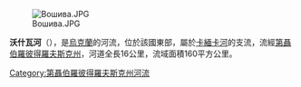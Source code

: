 {{Unreferenced|time=2015-09-22T01:33:33+00:00}}
[[Image:Вошива.JPG|right]]

'''沃什瓦河'''（{{lang-uk|Вошива}}），是[[烏克蘭|烏克蘭]]的河流，位於該國東部，屬於[[卡緬卡河_(巴扎夫盧克河支流)|卡緬卡河]]的支流，流經[[第聶伯羅彼得羅夫斯克州|第聶伯羅彼得羅夫斯克州]]，河道全長16公里，流域面積160平方公里。

{{DEFAULTSORT:Вошива}}
[[Category:第聶伯羅彼得羅夫斯克州河流|Category:第聶伯羅彼得羅夫斯克州河流]]


{{Ukraine-river-stub}}
